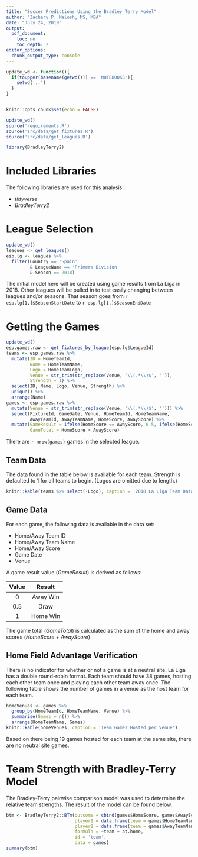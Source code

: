 ```yaml
---
title: "Soccer Predictions Using the Bradley Terry Model"
author: "Zachary P. Malosh, MS, MBA"
date: "July 24, 2019"
output:
  pdf_document:
    toc: no
    toc_depth: 2
editor_options: 
  chunk_output_type: console
---
```


\newpage
\tableofcontents
\newpage

```r
update_wd <- function(){
  if(toupper(basename(getwd())) == 'NOTEBOOKS'){
    setwd('..')
  }
}


knitr::opts_chunk$set(echo = FALSE)

update_wd()
source('requirements.R')
source('src/data/get_fixtures.R')
source('src/data/get_leagues.R')

library(BradleyTerry2)
```

# Included Libraries
The following libraries are used for this analysis:

+ *tidyverse*
+ *BradleyTerry2*

# League Selection
```r
update_wd()
leagues <- get_leagues()
esp.lg <- leagues %>%
  filter(Country == 'Spain'
         & LeagueName == 'Primera Division'
         & Season == 2018)
```
The initial model here will be created using game results from La Liga in 2018. Other leagues will be pulled in to test easily changing between leagues and/or seasons. That season goes from `r esp.lg[1,]$SeasonStartDate` to `r esp.lg[1,]$SeasonEndDate`

# Getting the Games
```r
update_wd()
esp.games.raw <- get_fixtures_by_league(esp.lg$LeagueId)
teams <- esp.games.raw %>%
  mutate(ID = HomeTeamId,
         Name = HomeTeamName,
         Logo = HomeTeamLogo,
         Venue = str_trim(str_replace(Venue, '\\(.*\\)$', '')),
         Strength = 1) %>%
  select(ID, Name, Logo, Venue, Strength) %>%
  unique() %>%
  arrange(Name)
games <- esp.games.raw %>%
  mutate(Venue = str_trim(str_replace(Venue, '\\(.*\\)$', ''))) %>%
  select(FixtureId, GameDate, Venue, HomeTeamId, HomeTeamName,
         AwayTeamId, AwayTeamName, HomeScore, AwayScore) %>%
  mutate(GameResult = ifelse(HomeScore == AwayScore, 0.5, ifelse(HomeScore > AwayScore, 1, 0)),
         GameTotal = HomeScore + AwayScore)
```
There are `r nrow(games)` games in the selected league.

## Team Data
The data found in the table below is available for each team. Strength is defaulted to 1 for all teams to begin. (Logos are omitted due to length.)

```r
knitr::kable(teams %>% select(-Logo), caption = '2018 La Liga Team Data')
```

## Game Data 
For each game, the following data is available in the data set:

+ Home/Away Team ID
+ Home/Away Team Name
+ Home/Away Score
+ Game Date
+ Venue

A game result value (*GameResult*) is derived as follows:

|  Value |   Result |
|:------:|:--------:|
|      0 | Away Win |
|    0.5 |     Draw |
|      1 | Home Win |

The game total (*GameTotal*) is calculated as the sum of the home and away scores (*HomeScore + AwayScore*)

## Home Field Advantage Verification
There is no indicator for whether or not a game is at a neutral site. La Liga has a double round-robin format. Each team should have 38 games, hosting each other team once and playing each other team away once. The following table shows the number of games in a venue as the host team for each team.

```r
homeVenues <- games %>%
  group_by(HomeTeamId, HomeTeamName, Venue) %>%
  summarise(Games = n()) %>%
  arrange(HomeTeamName, Games)
knitr::kable(homeVenues, caption = 'Team Games Hosted per Venue')
```

Based on there being 19 games hosted for each team at the same site, there are no neutral site games.

# Team Strength with Bradley-Terry Model

The Bradley-Terry pairwise comparison model was used to determine the relative team strengths. The result of the model can be found below.

```r
btm <- BradleyTerry2::BTm(outcome = cbind(games$HomeScore, games$AwayScore),
                          player1 = data.frame(team = games$HomeTeamName, at.home = 1),
                          player2 = data.frame(team = games$AwayTeamName, at.home = 0),
                          formula = ~team + at.home,
                          id = 'team',
                          data = games)
summary(btm)
```


